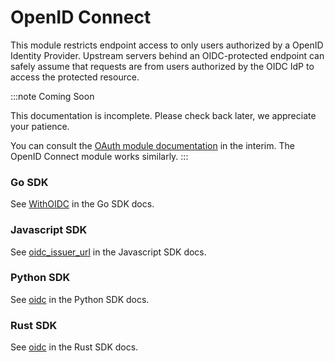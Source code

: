 # OpenID Connect

This module restricts endpoint access to only users authorized by a OpenID
Identity Provider. Upstream servers behind an OIDC-protected endpoint can
safely assume that requests are from users authorized by the OIDC IdP to access
the protected resource.

:::note Coming Soon

This documentation is incomplete. Please check back later, we appreciate your
patience.

You can consult the [OAuth module documentation](/http/oauth) in the interim.
The OpenID Connect module works similarly.
:::

### Go SDK

See [WithOIDC](https://pkg.go.dev/golang.ngrok.com/ngrok/config#WithOIDC) in the Go SDK docs.

### Javascript SDK

See [oidc_issuer_url](https://ngrok.github.io/ngrok-javascript/interfaces/Config.html#oidc_issuer_url) in the Javascript SDK docs.

### Python SDK

See [oidc](https://ngrok.github.io/ngrok-python/http_listener_builder.html#ngrok.HttpListenerBuilder.oidc) in the Python SDK docs.

### Rust SDK

See [oidc](https://docs.rs/ngrok/latest/ngrok/config/struct.HttpTunnelBuilder.html#method.oidc) in the Rust SDK docs.
